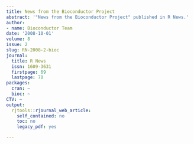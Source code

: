 ```yaml
---
title: News from the Bioconductor Project
abstract: '"News from the Bioconductor Project" published in R News.'
author: 
- name: Bioconductor Team
date: '2008-10-01'
volume: 8
issue: 2
slug: RN-2008-2-bioc
journal:
  title: R News
  issn: 1609-3631
  firstpage: 69
  lastpage: 70
packages:
  cran: ~
  bioc: ~
CTV: ~
output:
  rjtools::rjournal_web_article:
    self_contained: no
    toc: no
    legacy_pdf: yes

---
```

